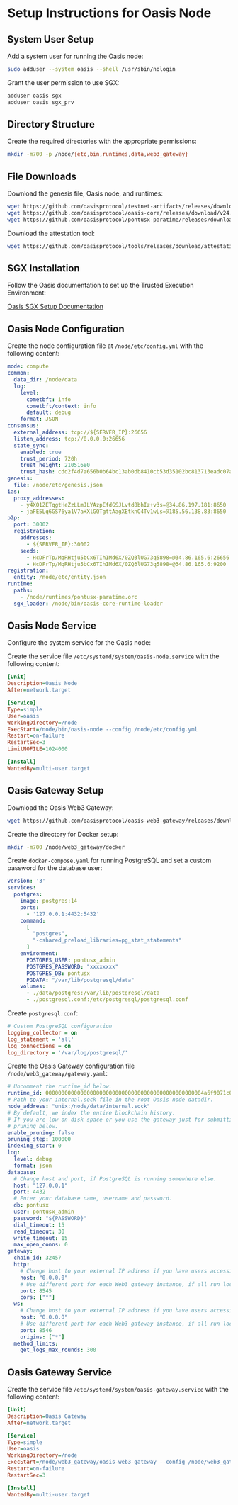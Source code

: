 # Setup Instructions for Oasis Node

## System User Setup

Add a system user for running the Oasis node:

```bash
sudo adduser --system oasis --shell /usr/sbin/nologin
```

Grant the user permission to use SGX:

```bash
adduser oasis sgx
adduser oasis sgx_prv
```

## Directory Structure

Create the required directories with the appropriate permissions:

```bash
mkdir -m700 -p /node/{etc,bin,runtimes,data,web3_gateway}
```

## File Downloads

Download the genesis file, Oasis node, and runtimes:

```bash
wget https://github.com/oasisprotocol/testnet-artifacts/releases/download/2023-10-12/genesis.json -P /node/etc/
wget https://github.com/oasisprotocol/oasis-core/releases/download/v24.0/oasis_core_24.0_linux_amd64.tar.gz -P /
wget https://github.com/oasisprotocol/pontusx-paratime/releases/download/v0.0.2-testnet/pontusx-paratime.orc -P /node/runtimes/
```

Download the attestation tool:

```bash
wget https://github.com/oasisprotocol/tools/releases/download/attestation-tool-0.3.3/attestation-tool
```

## SGX Installation

Follow the Oasis documentation to set up the Trusted Execution Environment:

[Oasis SGX Setup Documentation](https://docs.oasis.io/node/run-your-node/prerequisites/set-up-trusted-execution-environment-tee)

## Oasis Node Configuration

Create the node configuration file at `/node/etc/config.yml` with the following content:

```yaml
mode: compute
common:
  data_dir: /node/data
  log:
    level:
      cometbft: info
      cometbft/context: info
      default: debug
    format: JSON
consensus:
  external_address: tcp://${SERVER_IP}:26656
  listen_address: tcp://0.0.0.0:26656
  state_sync:
    enabled: true
    trust_period: 720h
    trust_height: 21051680
    trust_hash: cdd2f4d7a656b0b64bc13ab0db8410cb53d35102bc813713eadc07a2776faf50
genesis:
  file: /node/etc/genesis.json
ias:
  proxy_addresses:
    - y4XO1ZETqgtHeZzLLmJLYAzpEfdGSJLvtd8bhIz+v3s=@34.86.197.181:8650
    - jaFE5Lq6GS76ya1V7a+XlGQTgttAagXEtknO4Tv1wLs=@185.56.138.83:8650
p2p:
  port: 30002
  registration:
    addresses:
      - ${SERVER_IP}:30002
    seeds:
      - HcDFrTp/MqRHtju5bCx6TIhIMd6X/0ZQ3lUG73q5898=@34.86.165.6:26656
      - HcDFrTp/MqRHtju5bCx6TIhIMd6X/0ZQ3lUG73q5898=@34.86.165.6:9200
registration:
  entity: /node/etc/entity.json
runtime:
  paths:
    - /node/runtimes/pontusx-paratime.orc
  sgx_loader: /node/bin/oasis-core-runtime-loader
```

## Oasis Node Service

Configure the system service for the Oasis node:

Create the service file `/etc/systemd/system/oasis-node.service` with the following content:

```ini
[Unit]
Description=Oasis Node
After=network.target

[Service]
Type=simple
User=oasis
WorkingDirectory=/node
ExecStart=/node/bin/oasis-node --config /node/etc/config.yml
Restart=on-failure
RestartSec=3
LimitNOFILE=1024000

[Install]
WantedBy=multi-user.target
```

## Oasis Gateway Setup

Download the Oasis Web3 Gateway:

```bash
wget https://github.com/oasisprotocol/oasis-web3-gateway/releases/download/v5.0.1/oasis_web3_gateway_5.0.1_linux_amd64.tar.gz -P /node/web3_gateway/
```

Create the directory for Docker setup:

```bash
mkdir -m700 /node/web3_gateway/docker
```

Create `docker-compose.yaml` for running PostgreSQL and set a custom password for the database user:

```yaml
version: '3'
services:
  postgres:
    image: postgres:14
    ports:
      - '127.0.0.1:4432:5432'
    command:
      [
        "postgres",
        "-cshared_preload_libraries=pg_stat_statements"
      ]
    environment:
      POSTGRES_USER: pontusx_admin
      POSTGRES_PASSWORD: "xxxxxxxx"
      POSTGRES_DB: pontusx
      PGDATA: "/var/lib/postgresql/data"
    volumes:
      - ./data/postgres:/var/lib/postgresql/data
      - ./postgresql.conf:/etc/postgresql/postgresql.conf
```

Create `postgresql.conf`:

```ini
# Custom PostgreSQL configuration
logging_collector = on
log_statement = 'all'
log_connections = on
log_directory = '/var/log/postgresql/'
```

Create the Oasis Gateway configuration file `/node/web3_gateway/gateway.yaml`:

```yaml
# Uncomment the runtime_id below.
runtime_id: 00000000000000000000000000000000000000000000000004a6f9071c007069
# Path to your internal.sock file in the root Oasis node datadir.
node_address: "unix:/node/data/internal.sock"
# By default, we index the entire blockchain history.
# If you are low on disk space or you use the gateway just for submitting transactions, enable
# pruning below.
enable_pruning: false
pruning_step: 100000
indexing_start: 0
log:
  level: debug
  format: json
database:
  # Change host and port, if PostgreSQL is running somewhere else.
  host: "127.0.0.1"
  port: 4432
  # Enter your database name, username and password.
  db: pontusx
  user: pontusx_admin
  password: "${PASSWORD}"
  dial_timeout: 15
  read_timeout: 30
  write_timeout: 15
  max_open_conns: 0
gateway:
  chain_id: 32457
  http:
    # Change host to your external IP address if you have users accessing Web3 from the outside.
    host: "0.0.0.0"
    # Use different port for each Web3 gateway instance, if all run locally.
    port: 8545
    cors: ["*"]
  ws:
    # Change host to your external IP address if you have users accessing Web3 from the outside.
    host: "0.0.0.0"
    # Use different port for each Web3 gateway instance, if all run locally.
    port: 8546
    origins: ["*"]
  method_limits:
    get_logs_max_rounds: 300
```

## Oasis Gateway Service

Create the service file `/etc/systemd/system/oasis-gateway.service` with the following content:

```ini
[Unit]
Description=Oasis Gateway
After=network.target

[Service]
Type=simple
User=oasis
WorkingDirectory=/node
ExecStart=/node/web3_gateway/oasis-web3-gateway --config /node/web3_gateway/gateway.yml
Restart=on-failure
RestartSec=3

[Install]
WantedBy=multi-user.target
```
